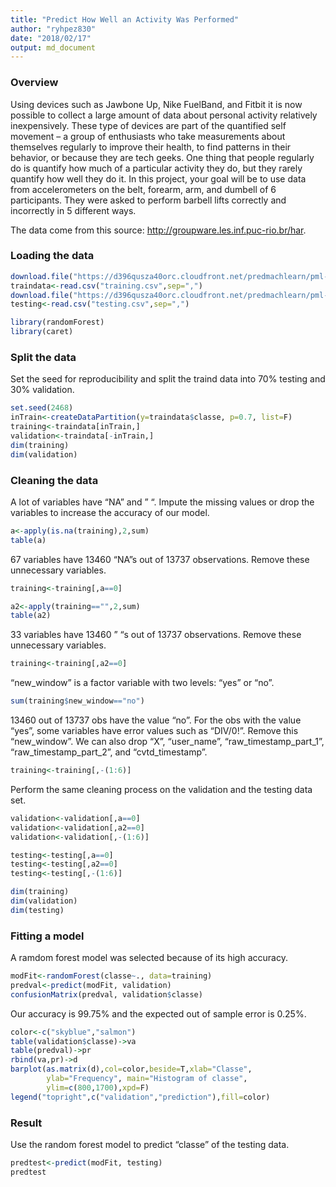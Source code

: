 ---
title: "Predict How Well an Activity Was Performed"
author: "ryhpez830"
date: "2018/02/17"
output: md_document
---

### Overview
Using devices such as Jawbone Up, Nike FuelBand, and Fitbit it is now possible to collect a large amount of data about personal activity relatively inexpensively. These type of devices are part of the quantified self movement – a group of enthusiasts who take measurements about themselves regularly to improve their health, to find patterns in their behavior, or because they are tech geeks. One thing that people regularly do is quantify how much of a particular activity they do, but they rarely quantify how well they do it. In this project, your goal will be to use data from accelerometers on the belt, forearm, arm, and dumbell of 6 participants. They were asked to perform barbell lifts correctly and incorrectly in 5 different ways.

The data come from this source:  <http://groupware.les.inf.puc-rio.br/har>.

### Loading the data
```{r, echo=TRUE,cache=TRUE}
download.file("https://d396qusza40orc.cloudfront.net/predmachlearn/pml-training.csv", destfile="training.csv")
traindata<-read.csv("training.csv",sep=",")
download.file("https://d396qusza40orc.cloudfront.net/predmachlearn/pml-testing.csv", destfile="testing.csv")
testing<-read.csv("testing.csv",sep=",")
```

```{r, results='hide', message=FALSE, warning=FALSE}
library(randomForest)
library(caret)
```

### Split the data
Set the seed for reproducibility and split the traind data into 70% testing and 30% validation.
```{r, echo=TRUE,cache=TRUE}
set.seed(2468)
inTrain<-createDataPartition(y=traindata$classe, p=0.7, list=F)
training<-traindata[inTrain,]
validation<-traindata[-inTrain,]
dim(training)
dim(validation)
```

###  Cleaning the data
A lot of variables have "NA" and " ". Impute the missing values or drop the variables to increase the accuracy of our model.
```{r, echo=TRUE,cache=TRUE}
a<-apply(is.na(training),2,sum)
table(a)
```
67 variables have 13460 "NA"s out of 13737 observations. Remove these unnecessary variables. 

```{r, echo=TRUE, cache=TRUE}
training<-training[,a==0]
```

```{r, echo=TRUE,cache=TRUE}
a2<-apply(training=="",2,sum)
table(a2)
```
33 variables have 13460 " "s out of 13737 observations. Remove these unnecessary variables.

```{r, echo=TRUE, cache=TRUE}
training<-training[,a2==0] 
```

"new_window" is a factor variable with two levels: "yes" or "no". 
```{r, echo=TRUE,cache=TRUE}
sum(training$new_window=="no")
```
13460 out of 13737 obs have the value "no". For the obs with the value "yes", some variables have error values such as "DIV/0!". Remove this "new_window". We can also drop "X", "user_name", "raw_timestamp_part_1", "raw_timestamp_part_2", and "cvtd_timestamp".

```{r, echo=TRUE, cache=TRUE}
training<-training[,-(1:6)]
```

Perform the same cleaning process on the validation and the testing data set.
```{r, echo=TRUE,cache=TRUE}
validation<-validation[,a==0]
validation<-validation[,a2==0]
validation<-validation[,-(1:6)]
```

```{r, echo=TRUE,cache=TRUE}
testing<-testing[,a==0]
testing<-testing[,a2==0]
testing<-testing[,-(1:6)]
```

```{r, echo=TRUE, cache=TRUE}
dim(training)
dim(validation)
dim(testing)
```


### Fitting a model
A ramdom forest model was selected because of its high accuracy.
```{r, echo=TRUE,cache=TRUE}
modFit<-randomForest(classe~., data=training)
predval<-predict(modFit, validation)
confusionMatrix(predval, validation$classe)
```
Our accuracy is 99.75% and the expected out of sample error is 0.25%.

```{r, echo=FALSE,cache=TRUE,fig.height=5.5,fig.width=6}
color<-c("skyblue","salmon")
table(validation$classe)->va
table(predval)->pr
rbind(va,pr)->d
barplot(as.matrix(d),col=color,beside=T,xlab="Classe", 
        ylab="Frequency", main="Histogram of classe",
        ylim=c(800,1700),xpd=F)
legend("topright",c("validation","prediction"),fill=color)
```

### Result
Use the random forest model to predict "classe" of the testing data.
```{r,echo=TRUE, cache=TRUE}
predtest<-predict(modFit, testing)
predtest
```
